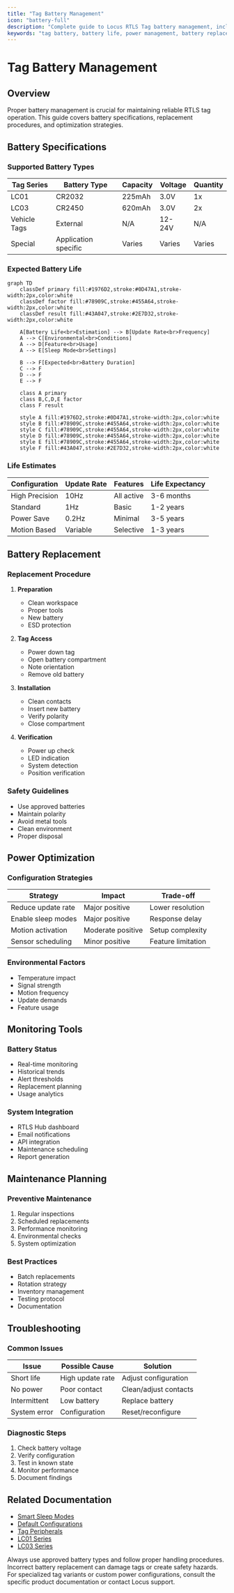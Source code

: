 ```yaml
---
title: "Tag Battery Management"
icon: "battery-full"
description: "Complete guide to Locus RTLS Tag battery management, including replacement procedures and optimization strategies"
keywords: "tag battery, battery life, power management, battery replacement, power optimization, RTLS maintenance"
---
```


# Tag Battery Management

## Overview

Proper battery management is crucial for maintaining reliable RTLS tag operation. This guide covers battery specifications, replacement procedures, and optimization strategies.

## Battery Specifications

### Supported Battery Types

| Tag Series   | Battery Type         | Capacity | Voltage | Quantity |
| ------------ | -------------------- | -------- | ------- | -------- |
| LC01         | CR2032               | 225mAh   | 3.0V    | 1x       |
| LC03         | CR2450               | 620mAh   | 3.0V    | 2x       |
| Vehicle Tags | External             | N/A      | 12-24V  | N/A      |
| Special      | Application specific | Varies   | Varies  | Varies   |

### Expected Battery Life

```mermaid
graph TD
    classDef primary fill:#1976D2,stroke:#0D47A1,stroke-width:2px,color:white
    classDef factor fill:#78909C,stroke:#455A64,stroke-width:2px,color:white
    classDef result fill:#43A047,stroke:#2E7D32,stroke-width:2px,color:white

    A[Battery Life<br>Estimation] --> B[Update Rate<br>Frequency]
    A --> C[Environmental<br>Conditions]
    A --> D[Feature<br>Usage]
    A --> E[Sleep Mode<br>Settings]
    
    B --> F[Expected<br>Battery Duration]
    C --> F
    D --> F
    E --> F

    class A primary
    class B,C,D,E factor
    class F result

    style A fill:#1976D2,stroke:#0D47A1,stroke-width:2px,color:white
    style B fill:#78909C,stroke:#455A64,stroke-width:2px,color:white
    style C fill:#78909C,stroke:#455A64,stroke-width:2px,color:white
    style D fill:#78909C,stroke:#455A64,stroke-width:2px,color:white
    style E fill:#78909C,stroke:#455A64,stroke-width:2px,color:white
    style F fill:#43A047,stroke:#2E7D32,stroke-width:2px,color:white
```

### Life Estimates

| Configuration  | Update Rate | Features   | Life Expectancy |
| -------------- | ----------- | ---------- | --------------- |
| High Precision | 10Hz        | All active | 3-6 months      |
| Standard       | 1Hz         | Basic      | 1-2 years       |
| Power Save     | 0.2Hz       | Minimal    | 3-5 years       |
| Motion Based   | Variable    | Selective  | 1-3 years       |

## Battery Replacement

### Replacement Procedure

1. **Preparation**
   * Clean workspace
   * Proper tools
   * New battery
   * ESD protection

2. **Tag Access**
   * Power down tag
   * Open battery compartment
   * Note orientation
   * Remove old battery

3. **Installation**
   * Clean contacts
   * Insert new battery
   * Verify polarity
   * Close compartment

4. **Verification**
   * Power up check
   * LED indication
   * System detection
   * Position verification

### Safety Guidelines

* Use approved batteries
* Maintain polarity
* Avoid metal tools
* Clean environment
* Proper disposal

## Power Optimization

### Configuration Strategies

| Strategy           | Impact            | Trade-off          |
| ------------------ | ----------------- | ------------------ |
| Reduce update rate | Major positive    | Lower resolution   |
| Enable sleep modes | Major positive    | Response delay     |
| Motion activation  | Moderate positive | Setup complexity   |
| Sensor scheduling  | Minor positive    | Feature limitation |

### Environmental Factors

* Temperature impact
* Signal strength
* Motion frequency
* Update demands
* Feature usage

## Monitoring Tools

### Battery Status

* Real-time monitoring
* Historical trends
* Alert thresholds
* Replacement planning
* Usage analytics

### System Integration

* RTLS Hub dashboard
* Email notifications
* API integration
* Maintenance scheduling
* Report generation

## Maintenance Planning

### Preventive Maintenance

1. Regular inspections
2. Scheduled replacements
3. Performance monitoring
4. Environmental checks
5. System optimization

### Best Practices

* Batch replacements
* Rotation strategy
* Inventory management
* Testing protocol
* Documentation

## Troubleshooting

### Common Issues

| Issue        | Possible Cause   | Solution              |
| ------------ | ---------------- | --------------------- |
| Short life   | High update rate | Adjust configuration  |
| No power     | Poor contact     | Clean/adjust contacts |
| Intermittent | Low battery      | Replace battery       |
| System error | Configuration    | Reset/reconfigure     |

### Diagnostic Steps

1. Check battery voltage
2. Verify configuration
3. Test in known state
4. Monitor performance
5. Document findings

## Related Documentation

* [Smart Sleep Modes](./smartsleepmodes)
* [Default Configurations](./defaultconfigurations)
* [Tag Peripherals](./tagperipherals)
* [LC01 Series](./tagtypes/lc01series)
* [LC03 Series](./tagtypes/lc03series)

<Callout type="warning">
  Always use approved battery types and follow proper handling procedures. Incorrect battery replacement can damage tags or create safety hazards.
</Callout>

<Callout type="info">
  For specialized tag variants or custom power configurations, consult the specific product documentation or contact Locus support.
</Callout>

